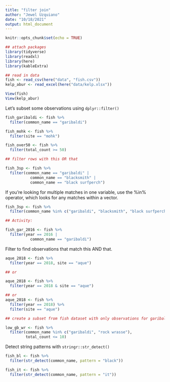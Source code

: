 ```yaml
---
title: "filter join"
author: "Jewel Uzquiano"
date: "10/18/2021"
output: html_document
---
```


```r
knitr::opts_chunk$set(echo = TRUE)
```

```r
## attach packages
library(tidyverse)
library(readxl)
library(here)
library(kableExtra)
```

```r
## read in data
fish <- read_csv(here("data", "fish.csv"))
kelp_abur <- read_excel(here("data/kelp.xlsx"))

View(fish)
View(kelp_abur)
```

Let's subset some observations using `dplyr::filter()`

```r
fish_garibaldi <- fish %>% 
  filter(common_name == "garibaldi")

fish_mohk <- fish %>% 
  filter(site == "mohk")

fish_over50 <- fish %>% 
  filter(total_count >= 50)

## filter rows with this OR that

fish_3sp <- fish %>% 
  filter(common_name == "garibaldi" |
           common_name == "blacksmith" |
           common_name == "black surfperch")

```

If you're looking for multiple matches in one variable, use the %in% operator, which looks for any matches within a vector.

```r
fish_3sp <- fish %>% 
  filter(common_name %in% c("garibaldi", "blacksmith", "black surfperch"))

## Activity:

fish_gar_2016 <- fish %>% 
  filter(year == 2016 |
           common_name == "garibaldi")
```

Filter to find observations that match this AND that.

```r
aque_2018 <- fish %>% 
  filter(year == 2018, site == "aque")

## or

aque_2018 <- fish %>% 
  filter(year == 2018 & site == "aque")

## or
aque_2018 <- fish %>% 
  filter(year == 2018) %>% 
  filter(site == "aque")

## create a subset from fish dataset with only observations for garibaldi or rock wrasse AND the total_count is less than or equal to 10

low_gb_wr <- fish %>% 
  filter(common_name %in% c("garibaldi", "rock wrasse"),
         total_count <= 10)
```

Detect string patterns with `stringr::str_detect()`

```r
fish_bl <- fish %>% 
  filter(str_detect(common_name, pattern = "black"))

fish_it <- fish %>% 
  filter(str_detect(common_name, pattern = "it"))
```

